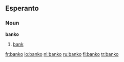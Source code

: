 ==Esperanto==
===Noun===
'''banko'''
# [[bank]]

[[fr:banko]]
[[io:banko]]
[[nl:banko]]
[[ru:banko]]
[[fi:banko]]
[[tr:banko]]